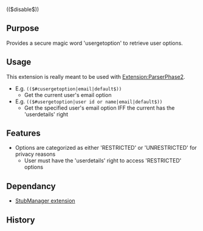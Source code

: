 (($disable$))
{{Extension
|name        = UserTools
|status      = beta
|type        = parser
|author      = [[user:jldupont|Jean-Lou Dupont]]
|image       =
|version     = 1.0.0
|update      =
|mediawiki   = 1.10, 1.11
|download    = [http://mediawiki.googlecode.com/svn/tags/ SVN]
|readme      =
|changelog   = See SVN ($Id: UserTools.doc.wikitext 492 2007-10-10 16:27:42Z jeanlou.dupont $)
|description = 
|parameters  =
|rights      =
|example     =
}}
== Purpose==
Provides a secure magic word 'usergetoption' to retrieve user options.

== Usage ==
This extension is really meant to be used with [[Extension:ParserPhase2]].
* E.g. <code>(($#cusergetoption|email|default$))</code>
** Get the current user's email option
* E.g. <code>(($#usergetoption|user id or name|email|default$))</code>
** Get the specified user's email option IFF the current has the 'userdetails' right

== Features ==
* Options are categorized as either 'RESTRICTED' or 'UNRESTRICTED' for privacy reasons
** User must have the 'userdetails' right to access 'RESTRICTED' options

== Dependancy ==
* [[Extension:StubManager|StubManager extension]]

{{Pear|ParserExt}}

== History ==
